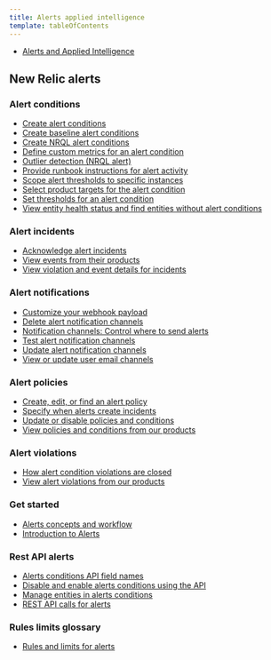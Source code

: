```yaml
---
title: Alerts applied intelligence
template: tableOfContents
---
```


* [Alerts and Applied Intelligence](/docs/alerts-applied-intelligence)

## New Relic alerts

### Alert conditions

* [Create alert conditions](/docs/alerts-applied-intelligence/new-relic-alerts/alert-conditions/create-alert-conditions)
* [Create baseline alert conditions](/docs/alerts-applied-intelligence/new-relic-alerts/alert-conditions/create-baseline-alert-conditions)
* [Create NRQL alert conditions](/docs/alerts-applied-intelligence/new-relic-alerts/alert-conditions/create-nrql-alert-conditions)
* [Define custom metrics for an alert condition](/docs/alerts-applied-intelligence/new-relic-alerts/alert-conditions/define-custom-metrics-alert-condition)
* [Outlier detection (NRQL alert)](/docs/alerts-applied-intelligence/new-relic-alerts/alert-conditions/outlier-detection-nrql-alert)
* [Provide runbook instructions for alert activity](/docs/alerts-applied-intelligence/new-relic-alerts/alert-conditions/provide-runbook-instructions-alert-activity)
* [Scope alert thresholds to specific instances](/docs/alerts-applied-intelligence/new-relic-alerts/alert-conditions/scope-alert-thresholds-specific-instances)
* [Select product targets for the alert condition](/docs/alerts-applied-intelligence/new-relic-alerts/alert-conditions/select-product-targets-alert-condition)
* [Set thresholds for an alert condition](/docs/alerts-applied-intelligence/new-relic-alerts/alert-conditions/set-thresholds-alert-condition)
* [View entity health status and find entities without alert conditions](/docs/alerts-applied-intelligence/new-relic-alerts/alert-conditions/view-entity-health-status-find-entities-without-alert-conditions)

### Alert incidents

* [Acknowledge alert incidents](/docs/alerts-applied-intelligence/new-relic-alerts/alert-incidents/acknowledge-alert-incidents)
* [View events from their products](/docs/alerts-applied-intelligence/new-relic-alerts/alert-incidents/view-events-their-products)
* [View violation and event details for incidents](/docs/alerts-applied-intelligence/new-relic-alerts/alert-incidents/view-violation-event-details-incidents)

### Alert notifications

* [Customize your webhook payload](/docs/alerts-applied-intelligence/new-relic-alerts/alert-notifications/customize-your-webhook-payload)
* [Delete alert notification channels](/docs/alerts-applied-intelligence/new-relic-alerts/alert-notifications/delete-alert-notification-channels)
* [Notification channels: Control where to send alerts](/docs/alerts-applied-intelligence/new-relic-alerts/alert-notifications/notification-channels-control-where-send-alerts)
* [Test alert notification channels](/docs/alerts-applied-intelligence/new-relic-alerts/alert-notifications/test-alert-notification-channels)
* [Update alert notification channels](/docs/alerts-applied-intelligence/new-relic-alerts/alert-notifications/update-alert-notification-channels)
* [View or update user email channels](/docs/alerts-applied-intelligence/new-relic-alerts/alert-notifications/view-or-update-user-email-channels)

### Alert policies

* [Create, edit, or find an alert policy](/docs/alerts-applied-intelligence/new-relic-alerts/alert-policies/create-edit-or-find-alert-policy)
* [Specify when alerts create incidents](/docs/alerts-applied-intelligence/new-relic-alerts/alert-policies/specify-when-alerts-create-incidents)
* [Update or disable policies and conditions](/docs/alerts-applied-intelligence/new-relic-alerts/alert-policies/update-or-disable-policies-conditions)
* [View policies and conditions from our products](/docs/alerts-applied-intelligence/new-relic-alerts/alert-policies/view-policies-conditions-our-products)

### Alert violations

* [How alert condition violations are closed](/docs/alerts-applied-intelligence/new-relic-alerts/alert-violations/how-alert-condition-violations-are-closed)
* [View alert violations from our products](/docs/alerts-applied-intelligence/new-relic-alerts/alert-violations/view-alert-violations-our-products)

### Get started

* [Alerts concepts and workflow](/docs/alerts-applied-intelligence/new-relic-alerts/get-started/alerts-concepts-workflow)
* [Introduction to Alerts](/docs/alerts-applied-intelligence/new-relic-alerts/get-started/introduction-alerts)

### Rest API alerts

* [Alerts conditions API field names](/docs/alerts-applied-intelligence/new-relic-alerts/rest-api-alerts/alerts-conditions-api-field-names)
* [Disable and enable alerts conditions using the API](/docs/alerts-applied-intelligence/new-relic-alerts/rest-api-alerts/disable-enable-alerts-conditions-using-api)
* [Manage entities in alerts conditions](/docs/alerts-applied-intelligence/new-relic-alerts/rest-api-alerts/manage-entities-alerts-conditions)
* [REST API calls for alerts](/docs/alerts-applied-intelligence/new-relic-alerts/rest-api-alerts/rest-api-calls-alerts)

### Rules limits glossary

* [Rules and limits for alerts](/docs/alerts-applied-intelligence/new-relic-alerts/rules-limits-glossary/rules-limits-alerts)

